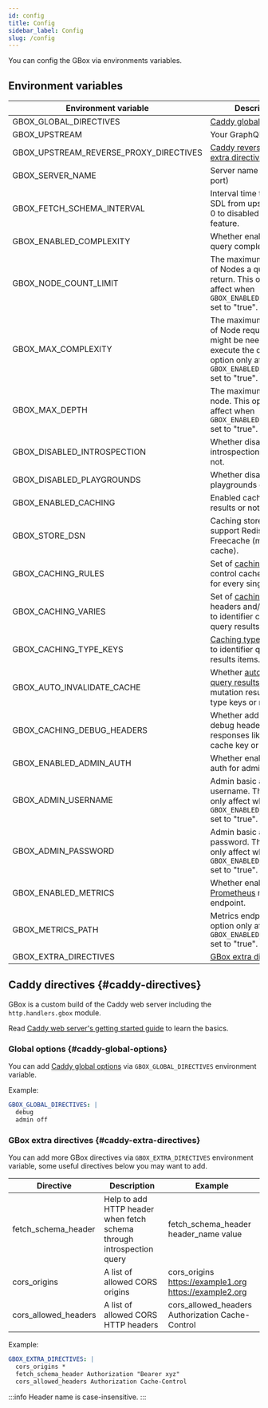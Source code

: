 ```yaml
---
id: config
title: Config
sidebar_label: Config
slug: /config
---
```


You can config the GBox via environments variables.

Environment variables
---------------------

| Environment variable                   | Description                                                                                                                                          | Default value                                                                              |
|----------------------------------------|------------------------------------------------------------------------------------------------------------------------------------------------------|--------------------------------------------------------------------------------------------|
| GBOX_GLOBAL_DIRECTIVES                 | [Caddy global options](#caddy-global-options)                                                                                                        | ""                                                                                         |
| GBOX_UPSTREAM                          | Your GraphQL url                                                                                                                                     | ""                                                                                         |
| GBOX_UPSTREAM_REVERSE_PROXY_DIRECTIVES | [Caddy reverse proxy extra directives](https://caddyserver.com/docs/caddyfile/directives/reverse_proxy)                                              | ""                                                                                         |
| GBOX_SERVER_NAME                       | Server name (host and port)                                                                                                                          | "localhost"                                                                                |
| GBOX_FETCH_SCHEMA_INTERVAL             | Interval time to update SDL from upstream, set 0 to disabled this feature.                                                                           | "10m"                                                                                      |
| GBOX_ENABLED_COMPLEXITY                | Whether enabled filter query complexity or not.                                                                                                      | "true"                                                                                     |
| GBOX_NODE_COUNT_LIMIT                  | The maximum number of Nodes a query may return. This option only affect when `GBOX_ENABLED_COMPLEXITY` set to "true".                                | "60"                                                                                       |
| GBOX_MAX_COMPLEXITY                    | The maximum number of Node requests that might be needed to execute the query. This option only affect when `GBOX_ENABLED_COMPLEXITY` set to "true". | "60"                                                                                       |
| GBOX_MAX_DEPTH                         | The maximum depth per node. This option only affect when `GBOX_ENABLED_COMPLEXITY` set to "true".                                                    | "15"                                                                                       |
| GBOX_DISABLED_INTROSPECTION            | Whether disabled introspection queries or not.                                                                                                       | "false"                                                                                    |
| GBOX_DISABLED_PLAYGROUNDS              | Whether disabled playgrounds or not.                                                                                                                 | "false"                                                                                    |
| GBOX_ENABLED_CACHING                   | Enabled caching query results or not                                                                                                                 | "true"                                                                                     |
| GBOX_STORE_DSN                         | Caching store DSN, only support Redis or Freecache (memory cache).                                                                                   | "freecache://?cache_size=5368709120"                                                       |
| GBOX_CACHING_RULES                     | Set of [caching rules](./04-caching/02-rules.mdx) to control cache behavior for every single query.                                                  | [See here](./caching/rules.mdx#default-caching-rules                                       |
| GBOX_CACHING_VARIES                    | Set of [caching varies](./04-caching/03-varies.mdx) headers and/or cookies to identifier cached query results.                                       | ""                                                                                         |
| GBOX_CACHING_TYPE_KEYS                 | [Caching type keys](./04-caching/04-type-keys.mdx) use to identifier query results items.                                                            | If not specific key field for type, by default "id" will be use as key field for all types |
| GBOX_AUTO_INVALIDATE_CACHE             | Whether [auto invalidate query results](#) by mutation results through type keys or not.                                                             | "true"                                                                                     |
| GBOX_CACHING_DEBUG_HEADERS             | Whether add cache debug headers to every responses like tags, cache key or not.                                                                      | "true"                                                                                     |
| GBOX_ENABLED_ADMIN_AUTH                | Whether enabled basic auth for admin endpoint.                                                                                                       | "false"                                                                                    |
| GBOX_ADMIN_USERNAME                    | Admin basic auth username. This option only affect when `GBOX_ENABLED_ADMIN_AUTH` set to "true".                                                     | "gbox"                                                                                     |
| GBOX_ADMIN_PASSWORD                    | Admin basic auth password. This option only affect when `GBOX_ENABLED_ADMIN_AUTH` set to "true".                                                     | "gbox"                                                                                     |
| GBOX_ENABLED_METRICS                   | Whether enabled [Prometheus](https://prometheus.io/) metrics endpoint.                                                                               | "false"                                                                                    |
| GBOX_METRICS_PATH                      | Metrics endpoint. This option only affect when `GBOX_ENABLED_METRICS` set to "true".                                                                 | "/metrics"                                                                                 |
| GBOX_EXTRA_DIRECTIVES                  | [GBox extra directives](#caddy-extra-directives)                                                                                                     | ""                                                                                         |

Caddy directives {#caddy-directives}
----------------

GBox is a custom build of the Caddy web server including the `http.handlers.gbox` module.

Read [Caddy web server's getting started guide](https://caddyserver.com/docs/getting-started) to learn the basics.

### Global options {#caddy-global-options}

You can add [Caddy global options](https://caddyserver.com/docs/caddyfile/options) via `GBOX_GLOBAL_DIRECTIVES` environment variable.

Example:

```yaml
GBOX_GLOBAL_DIRECTIVES: |
  debug
  admin off
```

### GBox extra directives {#caddy-extra-directives}

You can add more GBox directives via `GBOX_EXTRA_DIRECTIVES` environment variable, some useful directives below you may want to add.

| Directive            | Description                                                           | Example                                                |
|----------------------|-----------------------------------------------------------------------|--------------------------------------------------------|
| fetch_schema_header  | Help to add HTTP header when fetch schema through introspection query | fetch_schema_header header_name value                  |
| cors_origins         | A list of allowed CORS origins                                        | cors_origins https://example1.org https://example2.org |
| cors_allowed_headers | A list of allowed CORS HTTP headers                                   | cors_allowed_headers Authorization Cache-Control       |

Example:

```yaml
GBOX_EXTRA_DIRECTIVES: |
  cors_origins *
  fetch_schema_header Authorization "Bearer xyz"
  cors_allowed_headers Authorization Cache-Control
```

:::info
Header name is case-insensitive.
:::